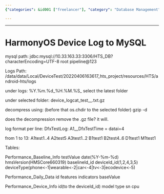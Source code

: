 ```yaml
---
{"categories": &id001 ["freelancer"], "category": "Database Management", "date": "2023-12-22 23:52:59", "description": "This article explains how to connect a HarmonyOS device's logs to MySQL, providing the necessary login credentials and log file structure. It also provides guidance on decompressing .gz files and understanding their format for analysis.", "tags": *id001, "title": "HarmonyOS Device Log to MySQL"}

---
```


------

# HarmonyOS Device Log to MySQL

mysql path:
jdbc:mysql://10.33.163.33:3306/HTS_DB?characterEncoding=UTF-8
root
pipeline@123

Logs Path:
/data/data/Local/DeviceTest/20220406163617_hts_project/resources/HTS/android-hts/logs

under logs:
%Y.%m.%d_%H.%M.%S_<serial_number>
select the latest folder

under selected folder:
device_logcat_test_<serial_number>_<unknownInteger>.txt.gz

decompress using: (before that os.chdir to the selected folder)
gzip -d <file>

does the decompression remove the .gz file?
it will.

log format per line:
DfxTestLog: A1<testName>_<testName2_contain_test_serial>_DfxTestTime = <value> datai=4

from 1 to 13:
A1test1..4
A2test5
A3test1..2
B1test1
B2test4..6
D1test1
M1test1

Tables:

Performance_Baseline_Info
testValue date(%Y-%m-%d) hmsVersion(HMSCore660319) baselineId_id deviceId_id(1,2,4,3,5) deviceType(phone<-1|wearable<-2|car<-4|tv<-3|ecodevice<-5)

Performance_Daily_Data
id features indicators baseValue

Performance_Device_Info
id(to the deviceId_id) model type sn cpu





